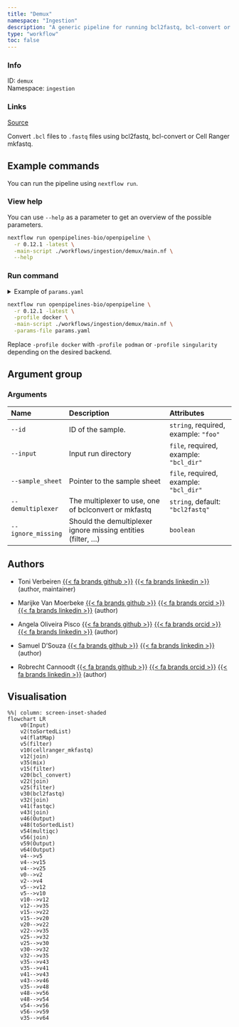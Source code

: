 ```yaml
---
title: "Demux"
namespace: "Ingestion"
description: "A generic pipeline for running bcl2fastq, bcl-convert or Cell Ranger mkfastq."
type: "workflow"
toc: false
---
```


::: {.column-margin}

### Info

ID: `demux`  
Namespace: `ingestion`

### Links
[Source](https://github.com/openpipelines-bio/openpipeline/blob/0.12.1/./workflows/ingestion/demux){.btn-action .btn-sm .btn-info .btn role="button"}

:::

Convert `.bcl` files to `.fastq` files using bcl2fastq, bcl-convert or Cell Ranger mkfastq.


## Example commands

You can run the pipeline using `nextflow run`.

### View help

You can use `--help` as a parameter to get an overview of the possible parameters.

```bash
nextflow run openpipelines-bio/openpipeline \
  -r 0.12.1 -latest \
  -main-script ./workflows/ingestion/demux/main.nf \
  --help
```

### Run command

<details>
<summary>Example of `params.yaml`</summary>
```yaml
# Arguments
id: # please fill in - example: "foo"
input: # please fill in - example: "bcl_dir"
sample_sheet: # please fill in - example: "bcl_dir"
demultiplexer: "bcl2fastq"
# ignore_missing: true

# Nextflow input-output arguments
publish_dir: # please fill in - example: "output/"
# param_list: "my_params.yaml"
```
</details>

```bash
nextflow run openpipelines-bio/openpipeline \
  -r 0.12.1 -latest \
  -profile docker \
  -main-script ./workflows/ingestion/demux/main.nf \
  -params-file params.yaml
```

:::{.callout-note}
Replace `-profile docker` with `-profile podman` or `-profile singularity` depending on the desired backend.
:::

## Argument group

### Arguments

|Name               |Description                                                    |Attributes                             |
|:------------------|:--------------------------------------------------------------|:--------------------------------------|
|`--id`             |ID of the sample.                                              |`string`, required, example: `"foo"`   |
|`--input`          |Input run directory                                            |`file`, required, example: `"bcl_dir"` |
|`--sample_sheet`   |Pointer to the sample sheet                                    |`file`, required, example: `"bcl_dir"` |
|`--demultiplexer`  |The multiplexer to use, one of bclconvert or mkfastq           |`string`, default: `"bcl2fastq"`       |
|`--ignore_missing` |Should the demultiplexer ignore missing entities (filter, ...) |`boolean`                              |

## Authors


  * Toni Verbeiren [{{< fa brands github >}}](https://github.com/tverbeiren) [{{< fa brands linkedin >}}](https://linkedin.com/in/verbeiren) (author, maintainer)

  * Marijke Van Moerbeke [{{< fa brands github >}}](https://github.com/mvanmoerbeke) [{{< fa brands orcid >}}](https://orcid.org/0000-0002-3097-5621) [{{< fa brands linkedin >}}](https://linkedin.com/in/marijke-van-moerbeke-84303a34) (author)

  * Angela Oliveira Pisco [{{< fa brands github >}}](https://github.com/aopisco) [{{< fa brands orcid >}}](https://orcid.org/0000-0003-0142-2355) [{{< fa brands linkedin >}}](https://linkedin.com/in/aopisco) (author)

  * Samuel D'Souza [{{< fa brands github >}}](https://github.com/srdsam) [{{< fa brands linkedin >}}](https://linkedin.com/in/samuel-d-souza-887023150/) (author)

  * Robrecht Cannoodt [{{< fa brands github >}}](https://github.com/rcannood) [{{< fa brands orcid >}}](https://orcid.org/0000-0003-3641-729X) [{{< fa brands linkedin >}}](https://linkedin.com/in/robrechtcannoodt) (author)

## Visualisation

```mermaid
%%| column: screen-inset-shaded
flowchart LR
    v0(Input)
    v2(toSortedList)
    v4(flatMap)
    v5(filter)
    v10(cellranger_mkfastq)
    v12(join)
    v35(mix)
    v15(filter)
    v20(bcl_convert)
    v22(join)
    v25(filter)
    v30(bcl2fastq)
    v32(join)
    v41(fastqc)
    v43(join)
    v46(Output)
    v48(toSortedList)
    v54(multiqc)
    v56(join)
    v59(Output)
    v64(Output)
    v4-->v5
    v4-->v15
    v4-->v25
    v0-->v2
    v2-->v4
    v5-->v12
    v5-->v10
    v10-->v12
    v12-->v35
    v15-->v22
    v15-->v20
    v20-->v22
    v22-->v35
    v25-->v32
    v25-->v30
    v30-->v32
    v32-->v35
    v35-->v43
    v35-->v41
    v41-->v43
    v43-->v46
    v35-->v48
    v48-->v56
    v48-->v54
    v54-->v56
    v56-->v59
    v35-->v64

```
